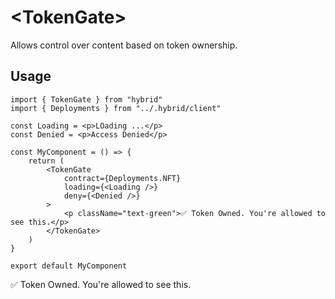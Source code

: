 # \<TokenGate\>

Allows control over content based on token ownership.

## Usage

```tsx
import { TokenGate } from "hybrid"
import { Deployments } from "../.hybrid/client"

const Loading = <p>LOading ...</p>
const Denied = <p>Access Denied</p>

const MyComponent = () => {
	return (
		<TokenGate
			contract={Deployments.NFT}
			loading={<Loading />}
			deny={<Denied />}
		>
			<p className="text-green">✅ Token Owned. You're allowed to see this.</p>
		</TokenGate>
	)
}

export default MyComponent
```


<Demo>
	<TokenGate contract={Deployments.NFT}>
		<p className="text-green">✅ Token Owned. You're allowed to see this.</p>
	</TokenGate>
</Demo>
